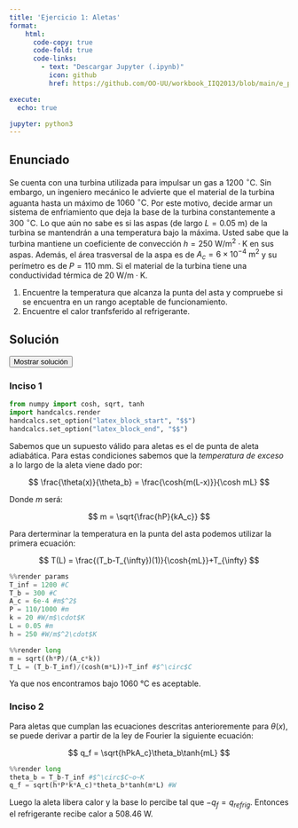 ```yaml
---
title: 'Ejercicio 1: Aletas'
format:
    html: 
      code-copy: true
      code-fold: true
      code-links: 
        - text: "Descargar Jupyter (.ipynb)"
          icon: github
          href: https://github.com/OO-UU/workbook_IIQ2013/blob/main/e_prop/07_ICC/jupyter/e07_1.ipynb

execute: 
  echo: true

jupyter: python3
---
```


## Enunciado

Se cuenta con una turbina utilizada para impulsar un gas a $1200~^\circ\text{C}$. Sin embargo, un ingeniero mecánico le advierte que el material de la turbina aguanta hasta un máximo de $1060~^\circ\text{C}$. Por este motivo, decide armar un sistema de enfriamiento que deja la base de la turbina constantemente a $300~^\circ\text{C}$. Lo que aún no sabe es si las aspas (de largo $L=0.05~\text{m}$) de la turbina se mantendrán a una temperatura bajo la máxima. Usted sabe que la turbina mantiene un coeficiente de convección $h=250~\text{W/m}^2\cdot\text{K}$ en sus aspas. Además, el área trasversal de la aspa es de $A_c = 6\times 10^{-4}~\text{m}^2$ y su perímetro es de $P=110~\text{mm}$. Si el material de la turbina tiene una conductividad térmica de $20~\text{W/m}\cdot\text{K}$.

1. Encuentre la temperatura que alcanza la punta del asta y compruebe si se encuentra en un rango aceptable de funcionamiento.
2. Encuentre el calor tranfsferido al refrigerante.

## Solución

<button class="btn btn-success" data-bs-toggle="collapse" href="#e07_1-sol" aria-expanded="false">Mostrar solución</button>

::: {#e07_1-sol .collapse .multi-collapse}

### Inciso 1

```python
from numpy import cosh, sqrt, tanh
import handcalcs.render
handcalcs.set_option("latex_block_start", "$$")
handcalcs.set_option("latex_block_end", "$$")
```

Sabemos que un supuesto válido para aletas es el de punta de aleta adiabática. Para estas condiciones sabemos que la *temperatura de exceso* a lo largo de la aleta viene dado por:

$$
\frac{\theta(x)}{\theta_b} = \frac{\cosh{m(L-x)}}{\cosh mL}
$$

Donde $m$ será:

$$
m = \sqrt{\frac{hP}{kA_c}}
$$

Para derterminar la temperatura en la punta del asta podemos utilizar la primera ecuación:

$$
T(L) = \frac{(T_b-T_{\infty})(1)}{\cosh{mL}}+T_{\infty}
$$

```python
%%render params
T_inf = 1200 #C
T_b = 300 #C
A_c = 6e-4 #m$^2$
P = 110/1000 #m
k = 20 #W/m$\cdot$K
L = 0.05 #m
h = 250 #W/m$^2\cdot$K
```

```python
%%render long
m = sqrt((h*P)/(A_c*k))
T_L = (T_b-T_inf)/(cosh(m*L))+T_inf #$^\circ$C
```

Ya que nos encontramos bajo $1060~\text{°C}$ es aceptable.

### Inciso 2

Para aletas que cumplan las ecuaciones descritas anterioremente para $\theta(x)$, se puede derivar a partir de la ley de Fourier la siguiente ecuación:

$$
q_f = \sqrt{hPkA_c}\theta_b\tanh{mL}
$$

```python
%%render long
theta_b = T_b-T_inf #$^\circ$C~o~K
q_f = sqrt(h*P*k*A_c)*theta_b*tanh(m*L) #W
```

Luego la aleta libera calor y la base lo percibe tal que $-q_f = q_{refrig}$. Entonces el refrigerante recibe calor a $508.46~\text{W}$.

:::